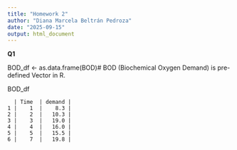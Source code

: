 ```yaml
---
title: "Homework 2"
author: "Diana Marcela Beltrán Pedroza"
date: "2025-09-15"
output: html_document
---
```

**Q1**

BOD_df <- as.data.frame(BOD)# BOD (Biochemical Oxygen Demand) is pre-defined Vector in R.

BOD_df


      | Time  | demand |
    1 |    1  |    8.3 |
    2 |    2  |   10.3 |
    3 |    3  |   19.0 |
    4 |    4  |   16.0 | 
    5 |    5  |   15.5 |
    6 |    7  |   19.8 |

